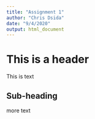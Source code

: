 ```yaml
---
title: "Assignment 1"
author: "Chris Dsida"
date: "9/4/2020"
output: html_document
---
```


# This is a header

This is text

## Sub-heading

more text